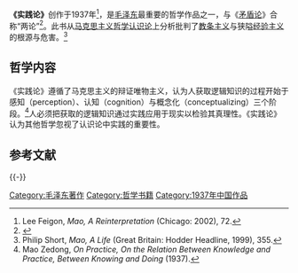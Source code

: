 '''《实践论》'''创作于1937年<ref>Lee Feigon, ''Mao, A Reinterpretation'' (Chicago: 2002), 72.</ref>，是[[毛泽东|毛泽东]]最重要的哲学作品之一，与《[[矛盾论|矛盾论]]》合称“两论”<ref>{{Cite web |url=http://theory.people.com.cn/n1/2016/0530/c49157-28388807.html |title=张海文：重读“两论”多感悟 2016年05月30日《学习时报》 |accessdate=2017年2月25日 |archive-date=2017年2月25日 |archive-url=https://web.archive.org/web/20170225134514/http://theory.people.com.cn/n1/2016/0530/c49157-28388807.html |dead-url=no }}</ref>。此书从[[马克思主义哲学|马克思主义哲学]][[认识论|认识论]]上分析批判了[[教条主义|教条主义]]与狭隘[[经验主义|经验主义]]的根源与危害。<ref name="Short_355">Philip Short, ''Mao, A Life'' (Great Britain: Hodder Headline, 1999), 355.</ref>

==哲学内容==
《实践论》遵循了马克思主义的辩证唯物主义，认为人获取逻辑知识的过程开始于感知（perception）、认知（cognition）与概念化（conceptualizing）三个阶段。<ref name="Mao">Mao Zedong, ''On Practice, On the Relation Between Knowledge and Practice, Between Knowing and Doing'' (1937).</ref>{{rp|4–5}}人必须把获取的逻辑知识通过实践应用于现实以检验其真理性。《实践论》认为其他哲学忽视了认识论中实践的重要性。

== 参考文献 ==
{{Reflist}}

{{-}}
{{毛泽东}}

[[Category:毛泽东著作|Category:毛泽东著作]]
[[Category:哲学书籍|Category:哲学书籍]]
[[Category:1937年中国作品|Category:1937年中国作品]]